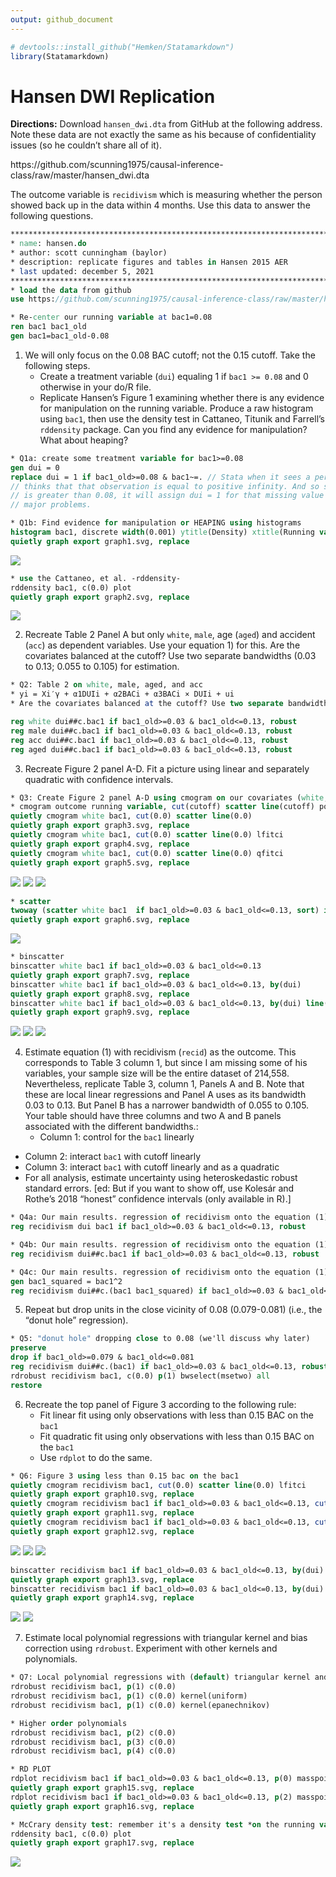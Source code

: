 ```yaml
---
output: github_document
---
```


```r
# devtools::install_github("Hemken/Statamarkdown")
library(Statamarkdown)
```

# Hansen DWI Replication

**Directions:** Download `hansen_dwi.dta` from GitHub at the following address. Note these data are not exactly the same as his because of confidentiality issues (so he couldn’t share all of it).

https://github.com/scunning1975/causal-inference-class/raw/master/hansen_dwi.dta

The outcome variable is `recidivism` which is measuring whether the person showed back up in the data within 4 months. Use this data to answer the following questions.

```stata
******************************************************************************************
* name: hansen.do
* author: scott cunningham (baylor)
* description: replicate figures and tables in Hansen 2015 AER
* last updated: december 5, 2021
******************************************************************************************
* load the data from github
use https://github.com/scunning1975/causal-inference-class/raw/master/hansen_dwi, clear

* Re-center our running variable at bac1=0.08
ren bac1 bac1_old
gen bac1=bac1_old-0.08
```


1. We will only focus on the 0.08 BAC cutoff; not the 0.15 cutoff. Take the following steps.
    - Create a treatment variable (`dui`) equaling 1 if `bac1 >= 0.08` and 0 otherwise in your do/R file.
    - Replicate Hansen’s Figure 1 examining whether there is any evidence for manipulation on the running variable. Produce a raw histogram using `bac1`, then use the density test in Cattaneo, Titunik and Farrell’s `rddensity` package. Can you find any evidence for manipulation? What about heaping?


```stata
* Q1a: create some treatment variable for bac1>=0.08
gen dui = 0
replace dui = 1 if bac1_old>=0.08 & bac1~=. // Stata when it sees a period (missing) in a variable it 
// thinks that that observation is equal to positive infinity. And so since positive infinity
// is greater than 0.08, it will assign dui = 1 for that missing value which can create
// major problems. 
```

```stata
* Q1b: Find evidence for manipulation or HEAPING using histograms
histogram bac1, discrete width(0.001) ytitle(Density) xtitle(Running variable (blood alcohol content)) xline(0.0) title(Density of observations across the running variable)
quietly graph export graph1.svg, replace
```

![](graph1.svg)

```stata
* use the Cattaneo, et al. -rddensity-
rddensity bac1, c(0.0) plot
quietly graph export graph2.svg, replace
```

![](graph2.svg)





2. Recreate Table 2 Panel A but only `white`, `male`, age (`aged`) and accident (`acc`) as dependent variables. Use your equation 1) for this. Are the covariates balanced at the cutoff? Use two separate bandwidths (0.03 to 0.13; 0.055 to 0.105) for estimation.

```stata
* Q2: Table 2 on white, male, aged, and acc
* yi = Xi′γ + α1DUIi + α2BACi + α3BACi × DUIi + ui
* Are the covariates balanced at the cutoff? Use two separate bandwidths (0.03 to 0.13; 0.055 to 0.105) 

reg white dui##c.bac1 if bac1_old>=0.03 & bac1_old<=0.13, robust
reg male dui##c.bac1 if bac1_old>=0.03 & bac1_old<=0.13, robust
reg acc dui##c.bac1 if bac1_old>=0.03 & bac1_old<=0.13, robust
reg aged dui##c.bac1 if bac1_old>=0.03 & bac1_old<=0.13, robust
```


3. Recreate Figure 2 panel A-D. Fit a picture using linear and separately quadratic with confidence intervals.

```stata
* Q3: Create Figure 2 panel A-D using cmogram on our covariates (white, male, age, acc)
* cmogram outcome running variable, cut(cutoff) scatter line(cutoff) polynomial
quietly cmogram white bac1, cut(0.0) scatter line(0.0)
quietly graph export graph3.svg, replace
quietly cmogram white bac1, cut(0.0) scatter line(0.0) lfitci
quietly graph export graph4.svg, replace
quietly cmogram white bac1, cut(0.0) scatter line(0.0) qfitci
quietly graph export graph5.svg, replace
```

![](graph3.svg)
![](graph4.svg)
![](graph5.svg)


```stata
* scatter
twoway (scatter white bac1  if bac1_old>=0.03 & bac1_old<=0.13, sort) if bac1_old>=0.03 & bac1_old<=0.13, ytitle(White means) xtitle(Blood alcohol content running variable) xline(0.08) title(Covariate test on whites) note(Cutoff is at blood alcohol content of 0.08)
quietly graph export graph6.svg, replace
```

![](graph6.svg)

```stata
* binscatter
binscatter white bac1 if bac1_old>=0.03 & bac1_old<=0.13
quietly graph export graph7.svg, replace
binscatter white bac1 if bac1_old>=0.03 & bac1_old<=0.13, by(dui)
quietly graph export graph8.svg, replace
binscatter white bac1 if bac1_old>=0.03 & bac1_old<=0.13, by(dui) line(qfit)
quietly graph export graph9.svg, replace
```

![](graph7.svg)
![](graph8.svg)
![](graph9.svg)

4. Estimate equation (1) with recidivism (`recid`) as the outcome. This corresponds to Table 3 column 1, but since I am missing some of his variables, your sample size will be the entire dataset of 214,558. Nevertheless, replicate Table 3, column 1, Panels A and B. Note that these are local linear regressions and Panel A uses as its bandwidth 0.03 to 0.13. But Panel B has a narrower bandwidth of 0.055 to 0.105. Your table should have three columns and two A and B panels associated with the different bandwidths.:
	- Column 1: control for the `bac1` linearly
- Column 2: interact `bac1` with cutoff linearly
- Column 3: interact `bac1` with cutoff linearly and as a quadratic
- For all analysis, estimate uncertainty using heteroskedastic robust standard errors. [ed: But if you want to show off, use Kolesár and Rothe’s 2018 "honest" confidence intervals (only available in R).]

```stata
* Q4a: Our main results. regression of recidivism onto the equation (1) model with linear bac1. 
reg recidivism dui bac1 if bac1_old>=0.03 & bac1_old<=0.13, robust

* Q4b: Our main results. regression of recidivism onto the equation (1) model with interacted linear bac1. 
reg recidivism dui##c.bac1 if bac1_old>=0.03 & bac1_old<=0.13, robust

* Q4c: Our main results. regression of recidivism onto the equation (1) model with interacted linear and quadratic bac1. 
gen bac1_squared = bac1^2
reg recidivism dui##c.(bac1 bac1_squared) if bac1_old>=0.03 & bac1_old<=0.13, robust
```

5. Repeat but drop units in the close vicinity of 0.08 (0.079-0.081) (i.e., the "donut hole" regression).

```stata
* Q5: "donut hole" dropping close to 0.08 (we'll discuss why later)
preserve
drop if bac1_old>=0.079 & bac1_old<=0.081
reg recidivism dui##c.(bac1) if bac1_old>=0.03 & bac1_old<=0.13, robust
rdrobust recidivism bac1, c(0.0) p(1) bwselect(msetwo) all
restore
```

6. Recreate the top panel of Figure 3 according to the following rule:
    - Fit linear fit using only observations with less than 0.15 BAC on the `bac1`
    - Fit quadratic fit using only observations with less than 0.15 BAC on the `bac1`
    - Use `rdplot` to do the same.


```stata
* Q6: Figure 3 using less than 0.15 bac on the bac1
quietly cmogram recidivism bac1, cut(0.0) scatter line(0.0) lfitci
quietly graph export graph10.svg, replace
quietly cmogram recidivism bac1 if bac1_old>=0.03 & bac1_old<=0.13, cut(0.0) scatter line(0.0) lfitci
quietly graph export graph11.svg, replace
quietly cmogram recidivism bac1 if bac1_old>=0.03 & bac1_old<=0.13, cut(0.0) scatter line(0.0) qfitci
quietly graph export graph12.svg, replace
```

![](graph10.svg)
![](graph11.svg)
![](graph12.svg)

```stata
binscatter recidivism bac1 if bac1_old>=0.03 & bac1_old<=0.13, by(dui)
quietly graph export graph13.svg, replace
binscatter recidivism bac1 if bac1_old>=0.03 & bac1_old<=0.13, by(dui) line(qfit)
quietly graph export graph14.svg, replace
```

![](graph13.svg)
![](graph14.svg)

7. Estimate local polynomial regressions with triangular kernel and bias correction using `rdrobust`. Experiment with other kernels and polynomials.

```stata
* Q7: Local polynomial regressions with (default) triangular kernel and bias correction
rdrobust recidivism bac1, p(1) c(0.0)
rdrobust recidivism bac1, p(1) c(0.0) kernel(uniform)
rdrobust recidivism bac1, p(1) c(0.0) kernel(epanechnikov)
```


```stata
* Higher order polynomials
rdrobust recidivism bac1, p(2) c(0.0)
rdrobust recidivism bac1, p(3) c(0.0)
rdrobust recidivism bac1, p(4) c(0.0)
```


```stata
* RD PLOT
rdplot recidivism bac1 if bac1_old>=0.03 & bac1_old<=0.13, p(0) masspoints(off) c(0.0) graph_options(title(Recidivism for BAC of 0.08))
quietly graph export graph15.svg, replace
rdplot recidivism bac1 if bac1_old>=0.03 & bac1_old<=0.13, p(2) masspoints(off) c(0.0) graph_options(title(Recidivism for BAC of 0.08))
quietly graph export graph16.svg, replace
```

<!-- Can't get to work right now -->
<!-- ![](graph15.svg) -->
<!-- ![](graph16.svg) -->

```stata
* McCrary density test: remember it's a density test *on the running variable* (lagdemvoteshare)
rddensity bac1, c(0.0) plot
quietly graph export graph17.svg, replace
```
						
![](graph17.svg)															 
																					 
																					 
																					 
																					 
																					 
